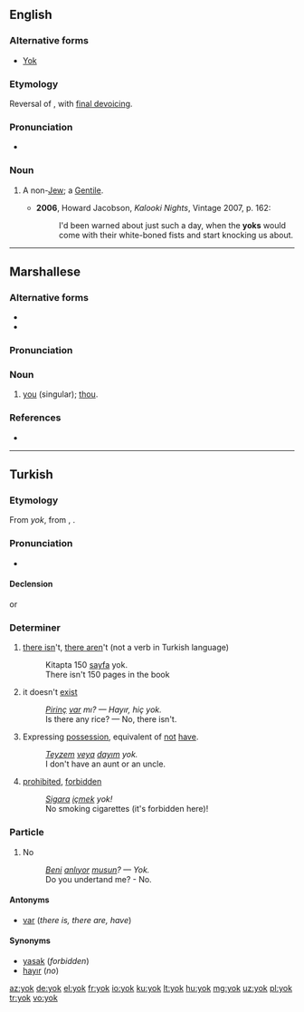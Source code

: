 ==English==

===Alternative forms===
* [[Yok]]

===Etymology===
Reversal of {{term|goy}}, with [[w:final devoicing|final devoicing]].

===Pronunciation===
* {{IPA|/jɒk/|lang=en}}

===Noun===
{{en-noun}}

# {{context|pejorative|lang=en}} A non-[[Jew]]; a [[Gentile]].
#* '''2006''', Howard Jacobson, ''Kalooki Nights'', Vintage 2007, p. 162:
#*: I'd been warned about just such a day, when the '''yoks''' would come with their white-boned fists and start knocking us about.

----

==Marshallese==

===Alternative forms===
* {{l|mh|eok}}
* {{l|mh|yuk}}

===Pronunciation===
{{mh-ipa-rows|yo|yow|kw}}

===Noun===
{{head|mh|noun}}

# [[you]] (singular); [[thou]].

===References===
* {{meod-ref|MED2E.htm#eok}}

----

==Turkish==

===Etymology===
From {{etyl|otk|tr}} ''yok'', from {{etyl|trk-pro|tr}} {{m|trk-pro|*yōk}}, {{m|trk-pro|*jōk||is not, there is not}}.

===Pronunciation===
* {{IPA|/jok/|lang=tr}}

====Declension====
{{tr-noun-c|o|t|pred=+}}
or
{{tr-noun-c|o|t|stem=yoğ|poss=+}}

===Determiner===
{{head|tr|determiner}}

# [[there is]]n't, [[there are]]n't (not a verb in Turkish language)
#: Kitapta 150 [[sayfa]] yok.
#: There isn't 150 pages in the book
# it doesn't [[exist]]
#: ''[[Pirinç]] [[var]] mı? — Hayır, hiç yok.'' 
#: Is there any rice? — No, there isn't.
# Expressing [[possession]], equivalent of [[not]] [[have]].
#: ''[[teyze|Teyze]]m [[veya]] [[dayı]]m yok.''
#: I don't have an aunt or an uncle.
# [[prohibited]], [[forbidden]]
#: ''[[sigara|Sigara]] [[içmek]] yok!''
#: No smoking cigarettes (it's forbidden here)!

===Particle===
{{en-part|-}}

# No
#: ''[[beni|Beni]] [[anlamak|anlıyor]] [[mu|musun]]? — Yok.'' 
#: Do you undertand me? - No.

====Antonyms====
* [[var#Turkish|var]] (''there is, there are, have'')

====Synonyms====
* [[yasak]] (''forbidden'')
* [[hayır]] (''no'')

[[az:yok]]
[[de:yok]]
[[el:yok]]
[[fr:yok]]
[[io:yok]]
[[ku:yok]]
[[lt:yok]]
[[hu:yok]]
[[mg:yok]]
[[uz:yok]]
[[pl:yok]]
[[tr:yok]]
[[vo:yok]]